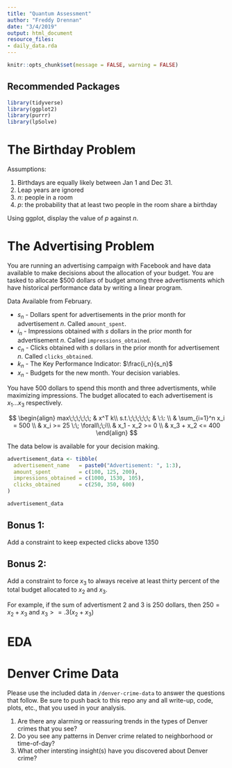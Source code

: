 ```yaml
---
title: "Quantum Assessment"
author: "Freddy Drennan"
date: "3/4/2019"
output: html_document
resource_files:
- daily_data.rda
---
```


```r
knitr::opts_chunk$set(message = FALSE, warning = FALSE)
```

## Recommended Packages 
```r
library(tidyverse)
library(ggplot2)
library(purrr)
library(lpSolve)
```

# The Birthday Problem

Assumptions:

1. Birthdays are equally likely between Jan 1 and Dec 31. 
2. Leap years are ignored
3. $n$: people in a room
4. $p$: the probability that at least two people in the room share a birthday

Using ggplot, display the value of $p$ against $n$. 

# The Advertising Problem

You are running an advertising campaign with Facebook and have data available to make decisions about the allocation of your budget. You are tasked to allocate $500 dollars of budget among three advertisments which have historical performance data by writing a linear program. 

Data Available from February.

+ $s_n$ - Dollars spent for advertisements in the prior month for advertisement $n$. Called `amount_spent`.
+ $i_n$ - Impressions obtained with $s$ dollars in the prior month for advertisement $n$. Called `impressions_obtained`.
+ $c_n$ - Clicks obtained with $s$ dollars in the prior month for advertisement $n$. Called `clicks_obtained`.
+ $k_n$ - The Key Performance Indicator: $\frac{i_n}{s_n}$ 
+ $x_n$ - Budgets for the new month. Your decision variables.

You have 500 dollars to spend this month and three advertisments, while maximizing impressions. The budget allocated to each advertisement is $x_1...x_3$ respectively. 

$$
\begin{align}
max\;\;\;\;\;\;                &  x^T k\\
s.t.\;\;\;\;\;\;               & \:\: \\
                               & \sum_{i=1}^n x_i = 500 \\
                               & x_i >= 25 \:\; \forall\;\;i\\
                               & x_1 - x_2 >= 0 \\
                               & x_3 + x_2 <= 400
\end{align}
$$

The data below is available for your decision making. 

```r
advertisement_data <- tibble(
  advertisement_name   = paste0("Advertisement: ", 1:3),
  amount_spent         = c(100, 125, 200),
  impressions_obtained = c(1000, 1530, 105),
  clicks_obtained      = c(250, 350, 600)
)

advertisement_data
```


## Bonus 1:
Add a constraint to keep expected clicks above 1350

## Bonus 2:
Add a constraint to force $x_3$ to always receive at least thirty percent of the total budget allocated to $x_2$ and $x_3$. 

For example, if the sum of advertisment 2 and 3 is 250 dollars, then $250 = x_2 + x_3$ and $x_3 >= .3 (x_2 + x_3)$


# EDA

Denver Crime Data
================

Please use the included data in `/denver-crime-data` to answer the
questions that follow. Be sure to push back to this repo any and all
write-up, code, plots, etc., that you used in your analysis.

1.  Are there any alarming or reassuring trends in the types of Denver crimes that you
    see?
2.  Do you see any patterns in Denver crime related to neighborhood or
    time-of-day?
3.  What other intersting insight(s) have you discovered about Denver
    crime?



